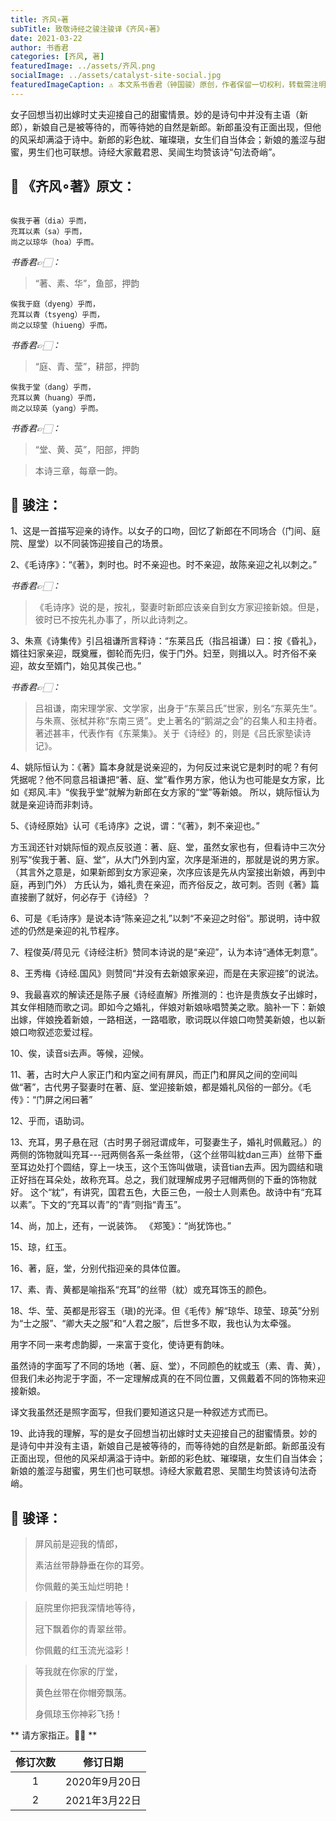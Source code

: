 ```yaml
---
title: 齐风∘著
subTitle: 致敬诗经之骏注骏译《齐风∘著》 
date: 2021-03-22 
author: 书香君
categories: [齐风, 著]
featuredImage: ../assets/齐风.png
socialImage: ../assets/catalyst-site-social.jpg
featuredImageCaption: ⚠️️ 本文系书香君（钟国骏）原创，作者保留一切权利，转载需注明出处。
---
```


女子回想当初出嫁时丈夫迎接自己的甜蜜情景。妙的是诗句中并没有主语（新郎），新娘自己是被等待的，而等待她的自然是新郎。新郎虽没有正面出现，但他的风采却满溢于诗中。新郎的彩色紞、璀璨瑱，女生们自当体会；新娘的羞涩与甜蜜，男生们也可联想。诗经大家戴君恩、吴闿生均赞该诗“句法奇峭”。

## 🌼 《齐风∘著》原文：
```

俟我于著（dia）乎而，
充耳以素（sa）乎而，
尚之以琼华（hoa）乎而。

```
*书香君👉🏻：* 

> “著、素、华”，鱼部，押韵

```
俟我于庭（dyeng）乎而，
充耳以青（tsyeng）乎而，
尚之以琼莹（hiueng）乎而。

```
*书香君👉🏻：* 

> “庭、青、莹”，耕部，押韵

```
俟我于堂（dang）乎而，
充耳以黄（huang）乎而，
尚之以琼英（yang）乎而。

```
*书香君👉🏻：* 

> “堂、黄、英”，阳部，押韵

> 本诗三章，每章一韵。

## 🍁️ 骏注：

1、这是一首描写迎亲的诗作。以女子的口吻，回忆了新郎在不同场合（门间、庭院、屋堂）以不同装饰迎接自己的场景。

2、《毛诗序》：“《著》，刺时也。时不亲迎也。时不亲迎，故陈亲迎之礼以刺之。”

*书香君👉🏻：* 

> 《毛诗序》说的是，按礼，娶妻时新郎应该亲自到女方家迎接新娘。但是，彼时已不按先礼办事了，所以此诗刺之。

3、朱熹《诗集传》引吕祖谦所言释诗：“东莱吕氏（指吕祖谦）曰：按《昏礼》，婿往妇家亲迎，既奠雁，御轮而先归，俟于门外。妇至，则揖以入。时齐俗不亲迎，故女至婿门，始见其俟己也。”

*书香君👉🏻：* 

> 吕祖谦，南宋理学家、文学家，出身于“东莱吕氏”世家，别名“东莱先生”。与朱熹、张栻并称“东南三贤”。史上著名的“鹅湖之会”的召集人和主持者。著述甚丰，代表作有《东莱集》。关于《诗经》的，则是《吕氏家塾读诗记》。

4、姚际恒认为：《著》篇本身就是说亲迎的，为何反过来说它是刺时的呢？有何凭据呢？他不同意吕祖谦把“著、庭、堂”看作男方家，他认为也可能是女方家，比如《郑风.丰》“俟我乎堂”就解为新郎在女方家的“堂”等新娘。
所以，姚际恒认为就是亲迎诗而非刺诗。

5、《诗经原始》认可《毛诗序》之说，谓：“《著》，刺不亲迎也。”

方玉润还针对姚际恒的观点反驳道：著、庭、堂，虽然女家也有，但看诗中三次分别写“俟我于著、庭、堂”，从大门外到内室，次序是渐进的，那就是说的男方家。（其言外之意是，如果新郎到女方家迎亲，次序应该是先从内室接出新娘，再到中庭，再到门外）
方氏认为，婚礼贵在亲迎，而齐俗反之，故可刺。否则《著》篇直接删了就好，何必存于《诗经》？

6、可是《毛诗序》是说本诗“陈亲迎之礼”以刺“不亲迎之时俗”。那说明，诗中叙述的仍然是亲迎的礼节程序。

7、程俊英/蒋见元《诗经注析》赞同本诗说的是“亲迎”，认为本诗“通体无刺意”。

8、王秀梅《诗经.国风》则赞同“并没有去新娘家亲迎，而是在夫家迎接”的说法。

9、我最喜欢的解读还是陈子展《诗经直解》所推测的：也许是贵族女子出嫁时，其女伴相随而歌之词。即如今之婚礼，伴娘对新娘咏唱赞美之歌。脑补一下：新娘出嫁，伴娘挽着新娘，一路相送，一路唱歌，歌词既以伴娘口吻赞美新娘，也以新娘口吻叙述恋爱过程。

10、俟，读音si去声。等候，迎候。

11、著，古时大户人家正门和内室之间有屏风，而正门和屏风之间的空间叫做“著”，古代男子娶妻时在著、庭、堂迎接新娘，都是婚礼风俗的一部分。《毛传》：“门屏之闲曰著”

12、乎而，语助词。

13、充耳，男子悬在冠（古时男子弱冠谓成年，可娶妻生子，婚礼时佩戴冠。）的两侧的饰物就叫充耳---冠两侧各系一条丝带，（这个丝带叫紞dan三声）丝带下垂至耳边处打个圆结，穿上一块玉，这个玉饰叫做瑱，读音tian去声。因为圆结和瑱正好挡在耳朵处，故称充耳。总之，我们就理解成男子冠帽两侧的下垂的饰物就好。
这个“紞”，有讲究，国君五色，大臣三色，一般士人则素色。故诗中有“充耳以素”。下文的“充耳以青”的“青”则指“青玉”。

14、尚，加上，还有，一说装饰。 《郑笺》：“尚犹饰也。”

15、琼，红玉。

16、著，庭，堂，分别代指迎亲的具体位置。

17、素、青、黄都是喻指系“充耳”的丝带（紞）或充耳饰玉的颜色。

18、华、莹、英都是形容玉（瑱)的光泽。但《毛传》解“琼华、琼莹、琼英”分别为“士之服”、“卿大夫之服”和“人君之服”，后世多不取，我也认为太牵强。

用字不同一来考虑韵脚，一来富于变化，使诗更有韵味。

虽然诗的字面写了不同的场地（著、庭、堂），不同颜色的紞或玉（素、青、黄），但我们未必拘泥于字面，不一定理解成真的在不同位置，又佩戴着不同的饰物来迎接新娘。

译文我虽然还是照字面写，但我们要知道这只是一种叙述方式而已。

19、此诗我的理解，写的是女子回想当初出嫁时丈夫迎接自己的甜蜜情景。妙的是诗句中并没有主语，新娘自己是被等待的，而等待她的自然是新郎。新郎虽没有正面出现，但他的风采却满溢于诗中。新郎的彩色紞、璀璨瑱，女生们自当体会；新娘的羞涩与甜蜜，男生们也可联想。诗经大家戴君恩、吴闓生均赞该诗句法奇峭。

## 🍁️ 骏译：

> 屏风前是迎我的情郎，
> 
> 素洁丝带静静垂在你的耳旁。
> 
> 你佩戴的美玉灿烂明艳！

> 庭院里你把我深情地等待，
> 
> 冠下飘着你的青翠丝带。
> 
> 你佩戴的红玉流光溢彩！

> 等我就在你家的厅堂，
> 
> 黄色丝带在你帽旁飘荡。
> 
> 身佩琼玉你神彩飞扬！

** 请方家指正。🙏🏻 **

| 修订次数      | 修订日期 | 
|   :----: |    :----:   | 
| 1    | 2020年9月20日       | 
| 2    | 2021年3月22日       | 

